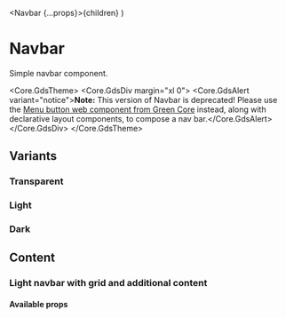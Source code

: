 
  <Navbar {...props}>{children}</Navbar>
)

# Navbar

Simple navbar component.

<Meta of={NavbarStories} />

<Core.GdsTheme>
  <Core.GdsDiv margin="xl 0">
    <Core.GdsAlert variant="notice">**Note:** This version of Navbar is deprecated! Please use the [Menu button web component from Green Core](https://storybook.seb.io/latest/core/?path=/docs/components-menu-button--docs) instead, along with declarative layout components, to compose a nav bar.</Core.GdsAlert>
  </Core.GdsDiv>
</Core.GdsTheme>

## Variants

### Transparent

<Canvas of={NavbarStories.Transparent} />

### Light

<Canvas of={NavbarStories.Light} />

### Dark

<Canvas of={NavbarStories.Dark} />

## Content

### Light navbar with grid and additional content

<Canvas of={NavbarStories.Content} />

#### Available props

<Controls />
